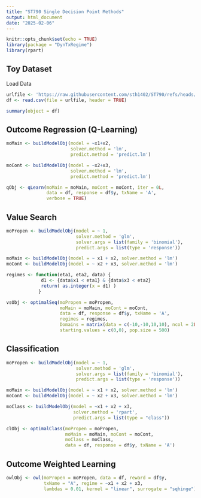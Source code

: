 ```yaml
---
title: "ST790 Single Decision Point Methods"
output: html_document
date: "2025-02-06"
---
```


```r
knitr::opts_chunk$set(echo = TRUE)
library(package = "DynTxRegime")
library(rpart)
```

## Toy Dataset

Load Data

```r
urlfile <- 'https://raw.githubusercontent.com/sth1402/ST790/refs/heads/main/st790Data.txt'
df <- read.csv(file = urlfile, header = TRUE)
```

```r
summary(object = df)
```

## Outcome Regression (Q-Learning)

```r
moMain <- buildModelObj(model = ~x1+x2,
                        solver.method = 'lm',
                        predict.method = 'predict.lm')

moCont <- buildModelObj(model = ~x2+x3,
                        solver.method = 'lm',
                        predict.method = 'predict.lm')

qObj <- qLearn(moMain = moMain, moCont = moCont, iter = 0L,
               data = df, response = df$y, txName = 'A',
               verbose = TRUE)
```

## Value Search


```r
moPropen <- buildModelObj(model = ~ 1,
                          solver.method = 'glm',
                          solver.args = list(family = 'binomial'),  
                          predict.args = list(type = 'response'))

moMain <- buildModelObj(model = ~ x1 + x2, solver.method = 'lm')
moCont <- buildModelObj(model = ~ x2 + x3, solver.method = 'lm')

regimes <- function(eta1, eta2, data) {
             d1 <- {data$x1 < eta1} & {data$x3 < eta2}
             return( as.integer(x = d1) )
            }

vsObj <- optimalSeq(moPropen = moPropen,
                    moMain = moMain, moCont = moCont,
                    data = df, response = df$y, txName = 'A',
                    regimes = regimes, 
                    Domains = matrix(data = c(-10,-10,10,10), ncol = 2L),
                    starting.values = c(0,0), pop.size = 500)
```

## Classification

```r
moPropen <- buildModelObj(model = ~ 1,
                          solver.method = 'glm',
                          solver.args = list(family = 'binomial'),  
                          predict.args = list(type = 'response'))

moMain <- buildModelObj(model = ~ x1 + x2, solver.method = 'lm')
moCont <- buildModelObj(model = ~ x2 + x3, solver.method = 'lm')

moClass <- buildModelObj(model = ~x1 + x2 + x3,
                         solver.method = 'rpart',
                         predict.args = list(type = "class"))

clObj <- optimalClass(moPropen = moPropen,
                      moMain = moMain, moCont = moCont,
                      moClass = moClass,
                      data = df, response = df$y, txName = 'A')
```



## Outcome Weighted Learning


```r
owlObj <- owl(moPropen = moPropen, data = df, reward = df$y,
              txName = "A", regime = ~x1 + x2 + x3,
              lambdas = 0.01, kernel = "linear", surrogate = "sqhinge")
```

